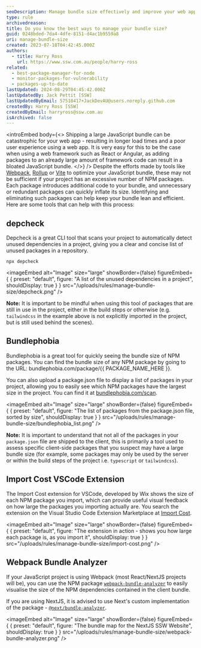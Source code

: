 ```yaml
---
seoDescription: Manage bundle size effectively and improve your web app's performance by identifying and eliminating unnecessary NPM packages.
type: rule
archivedreason:
title: Do you know the best ways to manage your bundle size?
guid: 0248bded-7da4-4dfe-8151-d4ac1b9559a8
uri: manage-bundle-size
created: 2023-07-18T04:42:45.000Z
authors:
  - title: Harry Ross
    url: https://www.ssw.com.au/people/harry-ross
related:
  - best-package-manager-for-node
  - monitor-packages-for-vulnerability
  - packages-up-to-date
lastUpdated: 2024-08-29T04:45:42.000Z
lastUpdatedBy: Jack Pettit [SSW]
lastUpdatedByEmail: 57518417+JackDevAU@users.noreply.github.com
createdBy: Harry Ross [SSW]
createdByEmail: harryross@ssw.com.au
isArchived: false
---
```


<introEmbed
  body={<>
Shipping a large JavaScript bundle can be catastrophic for your web app - resulting in longer load times and a poor user experience using a web app. It is very easy for this to be the case when using a web framework such as React or Angular, as adding packages to an already large amount of framework code can result in a bloated JavaScript bundle.
  </>}
/>
Despite the efforts made by tools like [Webpack](https://webpack.js.org/), [Rollup](https://rollupjs.org/) or [Vite](https://vitejs.dev/) to optimize your JavaScript bundle, these may not be sufficient if your project has an excessive number of NPM packages. Each package introduces additional code to your bundle, and unnecessary or redundant packages can quickly inflate its size. Identifying and eliminating such packages can help keep your bundle lean and efficient. Here are some tools that can help with this process:

## depcheck

Depcheck is a great CLI tool that scans your project to automatically detect unused dependencies in a project, giving you a clear and concise list of unused packages in a repository.

```shell
npx depcheck
```


<imageEmbed
  alt="Image"
  size="large"
  showBorder={false}
  figureEmbed={ {
    preset: "default",
    figure: "A list of the unused dependencies in a project",
    shouldDisplay: true
  } }
  src="/uploads/rules/manage-bundle-size/depcheck.png"
/>


**Note:** It is important to be mindful when using this tool of packages that are still in use in the project, either in the build steps or otherwise (e.g. `tailwindcss` in the example above is not explicitly imported in the project, but is still used behind the scenes).

## Bundlephobia

Bundlephobia is a great tool for quickly seeing the bundle size of NPM packages. You can find the bundle size of any NPM package by going to the URL: bundlephobia.com/package/&#123;&#123; PACKAGE_NAME_HERE &#125;&#125;.

You can also upload a package.json file to display a list of packages in your project, allowing you to easily see which NPM packages have the largest size in the project. You can find it at [bundlephobia.com/scan](https://bundlephobia.com/scan).


<imageEmbed
  alt="Image"
  size="large"
  showBorder={false}
  figureEmbed={ {
    preset: "default",
    figure: "The list of packages from the package.json file, sorted by size",
    shouldDisplay: true
  } }
  src="/uploads/rules/manage-bundle-size/bundlephobia_list.png"
/>


**Note:** It is important to understand that not all of the packages in your `package.json` file are shipped to the client, this is primarily a tool used to assess specific client-side packages that you suspect may have a large bundle size (for example, some packages may only be used by the server or within the build steps of the project i.e. `typescript` or `tailwindcss`).

## Import Cost VSCode Extension

The Import Cost extension for VSCode, developed by Wix shows the size of each NPM package you import, which can provide useful visual feedback on how large the packages you importing actually are. You search the extension on the Visual Studio Code Extension Marketplace at [Import Cost](https://marketplace.visualstudio.com/items?itemName=wix.vscode-import-cost).


<imageEmbed
  alt="Image"
  size="large"
  showBorder={false}
  figureEmbed={ {
    preset: "default",
    figure: "The extension in action - shows you how large each package is, as you import it",
    shouldDisplay: true
  } }
  src="/uploads/rules/manage-bundle-size/import-cost.png"
/>


## Webpack Bundle Analyzer

If your JavaScript project is using Webpack (most React/NextJS projects will be), you can use the NPM package [`webpack-bundle-analyzer`](https://www.npmjs.com/package/webpack-bundle-analyzer) to easily visualise the size of the NPM dependencies contained in the client bundle.

If you are using NextJS, it is advised to use Next's custom implementation of the package - [`@next/bundle-analyzer`](https://www.npmjs.com/package/@next/bundle-analyzer).


<imageEmbed
  alt="Image"
  size="large"
  showBorder={false}
  figureEmbed={ {
    preset: "default",
    figure: "The bundle map for the NextJS SSW Website",
    shouldDisplay: true
  } }
  src="/uploads/rules/manage-bundle-size/webpack-bundle-analyzer.png"
/>
